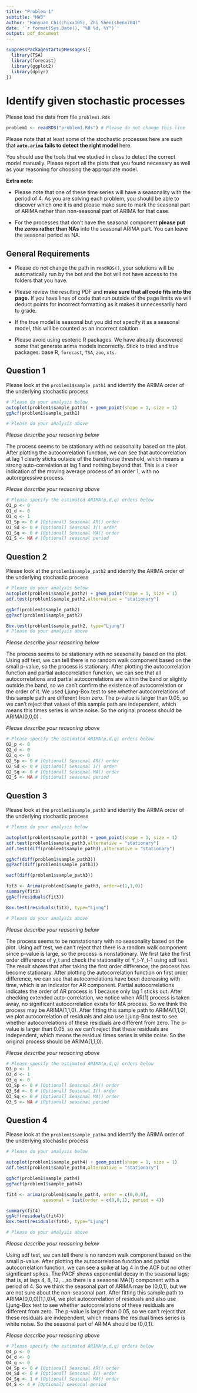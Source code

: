 ---
title: "Problem 1"
subtitle: "HW3"
author: "Hanyuan Chi(chixx105), Zhi Shen(shenx704)"
date: '`r format(Sys.Date(), "%B %d, %Y")`'
output: pdf_document
---

```{r}
suppressPackageStartupMessages({
  library(TSA)
  library(forecast)
  library(ggplot2)
  library(dplyr)
})
```

# Identify given stochastic processes

Please load the data from file `problem1.Rds` 

```{r}
problem1 <- readRDS("problem1.Rds") # Please do not change this line
```


Please note that at least some of the stochastic processes here are such that **`auto.arima` fails to detect the right model** here. 

You should use the tools that we studied in class to detect the correct model manually. Please report all the plots that you found necessary as well as your reasoning for choosing the appropriate model.

**Extra note**:

* Please note that one of these time series will have a seasonality with the period of 4. As you are solving each problem, you should be able to discover which one it is and please make sure to mark the seasonal part of ARIMA rather than non-seasonal part of ARIMA for that case.

* For the processes that don't have the seasonal component **please put the zeros rather than NAs** into the seasonal ARIMA part. You can leave the seasonal period as NA.

## General Requirements

* Please do not change the path in `readRDS()`, your solutions will be automatically run by the bot and the bot will not have access to the folders that you have.

* Please review the resulting PDF and **make sure that all code fits into the page.** If you have lines of code that run outside of the page limits we will deduct points for incorrect formatting as it makes it unnecessarily hard to grade.

* If the true model is seasonal but you did not specify it as a seasonal model, this will be counted as an incorrect solution

* Please avoid using esoteric R packages. We have already discovered some that generate arima models incorrectly. Stick to tried and true packages: base R, `forecast`, `TSA`, `zoo`, `xts`.

## Question 1

Please look at the `problem1$sample_path1` and identify the ARIMA order of the underlying stochastic process

```{r}
# Please do your analysis below
autoplot(problem1$sample_path1) + geom_point(shape = 1, size = 1)
ggAcf(problem1$sample_path1)

# Please do your analysis above
```

*Please describe your reasoning below*

The process seems to be stationary with no seasonality based on the plot. After plotting the autocorrelation function, we can see that autocorrelation at lag 1 clearly sticks outside of the band/noise threshold, which means a strong auto-correlation at lag 1 and nothing beyond that. This is a clear indication of the moving average process of an order 1, with no autoregressive process.

*Please describe your reasoning above*

```{r}
# Please specify the estimated ARIMA(p,d,q) orders below
Q1_p <- 0 
Q1_d <- 0
Q1_q <- 1 
Q1_Sp <- 0 # [Optional] Seasonal AR() order
Q1_Sd <- 0 # [Optional] Seasonal I() order
Q1_Sq <- 0 # [Optional] Seasonal MA() order
Q1_S <- NA # [Optional] seasonal period
```


## Question 2

Please look at the `problem1$sample_path2` and identify the ARIMA order of the underlying stochastic process

```{r}
# Please do your analysis below
autoplot(problem1$sample_path2) + geom_point(shape = 1, size = 1)
adf.test(problem1$sample_path2,alternative = "stationary")

ggAcf(problem1$sample_path2)
ggPacf(problem1$sample_path2)

Box.test(problem1$sample_path2, type="Ljung")
# Please do your analysis above
```

*Please describe your reasoning below*

The process seems to be stationary with no seasonality based on the plot. Using adf test, we can tell there is no random walk component based on the small p-value, so the process is stationary. After plotting the autocorrelation function and partial autocorrelation function, we can see that all autocorrelations and partial autocorrelations are within the band or slightly outside the band, so we can't confirm the existence of autocorrelation or the order of it. We used Ljung-Box test to see whether autocorrelations of this sample path are different from zero. The p-value is larger than 0.05, so we can't reject that values of this sample path are independent, which means this times series is white noise. So the original process should be ARIMA(0,0,0) .


*Please describe your reasoning above*

```{r}
# Please specify the estimated ARIMA(p,d,q) orders below
Q2_p <- 0 
Q2_d <- 0 
Q2_q <- 0 
Q2_Sp <- 0 # [Optional] Seasonal AR() order
Q2_Sd <- 0 # [Optional] Seasonal I() order
Q2_Sq <- 0 # [Optional] Seasonal MA() order
Q2_S <- NA # [Optional] seasonal period
```


## Question 3

Please look at the `problem1$sample_path3` and identify the ARIMA order of the underlying stochastic process

```{r}
# Please do your analysis below

autoplot(problem1$sample_path3) + geom_point(shape = 1, size = 1)
adf.test(problem1$sample_path3,alternative = "stationary")
adf.test(diff(problem1$sample_path3),alternative = "stationary")

ggAcf(diff(problem1$sample_path3))
ggPacf(diff(problem1$sample_path3))

eacf(diff(problem1$sample_path3))

fit3 <- Arima(problem1$sample_path3, order=c(1,1,0))
summary(fit3)
ggAcf(residuals(fit3))

Box.test(residuals(fit3), type="Ljung")

# Please do your analysis above
```

*Please describe your reasoning below*

The process seems to be nonstationary with no seasonality based on the plot. Using adf test, we can't reject that there is a random walk component since p-value is large, so the process is nonstationary. We first take the first order difference of y_t and check the stationality of Y_t-Y_t-1 using adf test. The result shows that after taking the first order difference, the process has become stationary. After plotting the autocorrelation function on first order difference, we can see that autocorrelations have been decreasing with time, which is an indicator for AR component. Partial autocorrelations indicates the order of AR process is 1 because only lag 1 sticks out. After checking extended auto-correlation, we notice when AR(1) process is taken away, no significant autocorrelation exists for MA process. So we think the process may be ARIMA(1,1,0). After fitting this sample path to ARIMA(1,1,0), we plot autocorrelation of residuals and also use Ljung-Box test to see whether autocorrelations of these residuals are different from zero. The p-value is larger than 0.05, so we can't reject that these residuals are independent, which means the residual times series is white noise. So the original process should be ARIMA(1,1,0).

*Please describe your reasoning above*

```{r}
# Please specify the estimated ARIMA(p,d,q) orders below
Q3_p <- 1
Q3_d <- 1 
Q3_q <- 0 
Q3_Sp <- 0 # [Optional] Seasonal AR() order
Q3_Sd <- 0 # [Optional] Seasonal I() order
Q3_Sq <- 0 # [Optional] Seasonal MA() order
Q3_S <- NA # [Optional] seasonal period
```

## Question 4

Please look at the `problem1$sample_path4` and identify the ARIMA order of the underlying stochastic process

```{r}
# Please do your analysis below

autoplot(problem1$sample_path4) + geom_point(shape = 1, size = 1)
adf.test(problem1$sample_path4,alternative = "stationary")

ggAcf(problem1$sample_path4)
ggPacf(problem1$sample_path4)

fit4 <- arima(problem1$sample_path4, order = c(0,0,0),
              seasonal = list(order = c(0,0,1), period = 4))

summary(fit4)
ggAcf(residuals(fit4))
Box.test(residuals(fit4), type="Ljung")

# Please do your analysis above
```

*Please describe your reasoning below*

Using adf test, we can tell there is no random walk component based on the small p-value. After plotting the autocorrelation function and partial autocorrelation function, we can see a spike at lag 4 in the ACF but no other significant spikes. The PACF shows exponential decay in the seasonal lags; that is, at lags 4, 8, 12, ..,so there is a seasonal MA(1) component with a period of 4. So we think the seasonal part of ARIMA may be (0,0,1), but we are not sure about the non-seasonal part. After fitting this sample path to ARIMA(0,0,0)(1,1,0)4, we plot autocorrelation of residuals and also use Ljung-Box test to see whether autocorrelations of these residuals are different from zero. The p-value is larger than 0.05, so we can't reject that these residuals are independent, which means the residual times series is white noise. So the seasonal part of ARIMA should be (0,0,1).

*Please describe your reasoning above*

```{r}
# Please specify the estimated ARIMA(p,d,q) orders below
Q4_p <- 0 
Q4_d <- 0 
Q4_q <- 0 
Q4_Sp <- 0 # [Optional] Seasonal AR() order
Q4_Sd <- 0 # [Optional] Seasonal I() order
Q4_Sq <- 1 # [Optional] Seasonal MA() order
Q4_S <- 4 # [Optional] seasonal period
```
